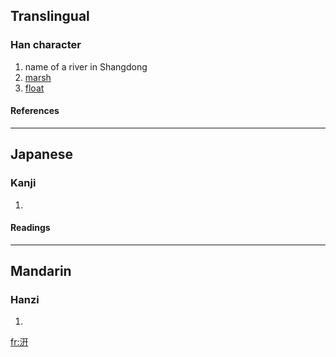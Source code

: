 ==Translingual==
===Han character===
{{Han char|rn=85|rad=水|as=04|sn=7|four=3114<sub>0</sub>|canj=水一廿 (EMT)}}
# name of a river in Shangdong
# [[marsh]]
# [[float]]
====References====
{{Han ref|kx=0607.080|dkj=17400|dj=1000.110|hdz=31558.010|uh=6C67|ud=27751|bh=CB4C|bd=52044}}

----
==Japanese==
===Kanji===
{{ja-kanji|grade=|rs=水04}}
# {{defn|Japanese}} 
====Readings====
{{ja-readings|on=[[けん]] (ken), [[けい]] (kei), [[きょう]] (kyō), [[げん]] (gen)|kun=[[さわ]] (sawa), [[ただよう]] (tadayou), [[きよい]] (kiyoi)}}

----
==Mandarin==
===Hanzi===
{{cmn-hanzi|pin=[[qiān]] ([[qian1]])|wg=ch'ien<sup>1</sup>}}
# {{defn|Mandarin}}

[[fr:汧]]